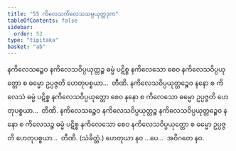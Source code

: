 ```yaml
---
title: "55 ကိလေသကိလေသသမ္ပယုတ္တဒုက"
tableOfContents: false
sidebar:
  order: 52
type: "tipitaka"
basket: "ab"
---
```



<DynamicBreadcrumb />

<Division number="74">

<Paragraph number="234">
နကိလေသဉ္စေဝ နကိလေသဝိပ္ပယုတ္တဉ္စ ဓမ္မံ ပဋိစ္စ နကိလေသော စေဝ နကိလေသဝိပ္ပယုတ္တော စ ဓမ္မော ဥပ္ပဇ္ဇတိ ဟေတုပစ္စယာ…  တီဏိ.
</Paragraph>

<Paragraph number="235">
နကိလေသဝိပ္ပယုတ္တဉ္စေဝ နနော စ ကိလေသံ ဓမ္မံ ပဋိစ္စ နကိလေသဝိပ္ပယုတ္တော စေဝ နနော စ ကိလေသော ဓမ္မော ဥပ္ပဇ္ဇတိ ဟေတုပစ္စယာ…  တီဏိ.
</Paragraph>

<Paragraph number="236">
နကိလေသဉ္စေဝ နကိလေသဝိပ္ပယုတ္တဉ္စ နကိလေသဝိပ္ပယုတ္တဉ္စေဝ နနော စ ကိလေသဉ္စ ဓမ္မံ ပဋိစ္စ နကိလေသော စေဝ နကိလေသဝိပ္ပယုတ္တော စ ဓမ္မော ဥပ္ပဇ္ဇတိ ဟေတုပစ္စယာ…  တီဏိ. (သံခိတ္တံ.)
</Paragraph>

<Paragraph number="237">
ဟေတုယာ နဝ …ပေ…  အဝိဂတေ နဝ.
</Paragraph>
</Division>